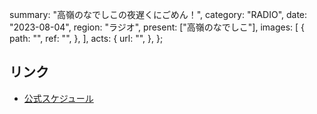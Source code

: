   summary: "高嶺のなでしこの夜遅くにごめん！",
  category: "RADIO",
  date: "2023-08-04",
  region: "ラジオ",
  present: ["高嶺のなでしこ"],
  images: [
    {
      path: "",
      ref: "",
    },
  ],
  acts: {
    url: "",
  },
};

## リンク

- [公式スケジュール](https://takanenonadeshiko.jp/?p=1009)
